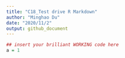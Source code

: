 ```yaml
---
title: "C18_Test drive R Markdown"
author: "Minghao Du"
date: "2020/11/2"
output: github_document
---
```


```r
## insert your brilliant WORKING code here
a = 1
```

